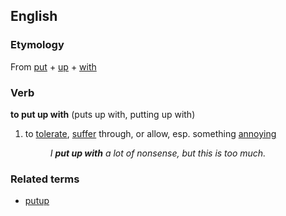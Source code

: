 ==English==

===Etymology===
From [[put]] + [[up]] + [[with]]

===Verb===
'''to put up with'''  (puts up with, putting up with)

# to [[tolerate]], [[suffer]] through, or allow, esp. something [[annoy]]ing
#: ''I '''put up with''' a lot of nonsense, but this is too much.''

===Related terms===
*[[putup]]